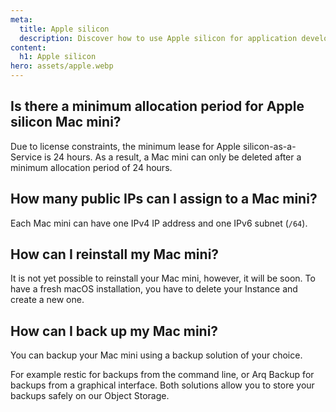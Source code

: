 ```yaml
---
meta:
  title: Apple silicon
  description: Discover how to use Apple silicon for application development.
content:
  h1: Apple silicon 
hero: assets/apple.webp
---
```


<Concept>

## Is there a minimum allocation period for Apple silicon Mac mini?
Due to license constraints, the minimum lease for Apple silicon-as-a-Service is 24 hours. 
As a result, a Mac mini can only be deleted after a minimum allocation period of 24 hours.

</Concept>

<Concept>

## How many public IPs can I assign to a Mac mini?
Each Mac mini can have one IPv4 IP address and one IPv6 subnet (`/64`).

</Concept>

<Concept>

## How can I reinstall my Mac mini?
It is not yet possible to reinstall your Mac mini, however, it will be soon. 
To have a fresh macOS installation, you have to delete your Instance and create a new one.

</Concept>

<Concept>

## How can I back up my Mac mini?
You can backup your Mac mini using a backup solution of your choice. 

For example restic for backups from the command line, or Arq Backup for backups from a graphical interface. Both solutions allow you to store your backups safely on our Object Storage.

</Concept>